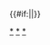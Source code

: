 {{Navbox
|state = {{{state|autocollapse}}}
|name = 丁朝、前黎朝及李朝皇后
|title = [[丁朝]]、[[前黎朝]]及[[李朝 (越南)|李朝]][[越南皇后及妃嬪列表#吳朝|皇后]]（附追封及尊封皇后、皇太后）
| style = width:650px; background:#004D99
| group1 = 丁朝皇后
| list1 = 
 {{Navbox|child
 |evenodd = swap
 | group1 = [[丁部領|先皇]]
 | list1 = [[黃皇后 (丁部領)|皇后黃氏]] - [[貞淑皇后 (丁部領)|貞淑皇后丁氏]] - [[楊雲娥|皇后楊雲娥]] - {{link-vi|阮氏𡣻|Nguyễn Thị Sen|皇后阮氏蓮}} - [[楊月娘|皇后楊月娘]]
}}
| group2 = 前黎朝皇后
| list2 = 
 {{Navbox|child
 |evenodd = swap
 | group1 = [[黎桓|大行]]
 | list1 = [[楊雲娥|大勝明皇后楊雲娥]] - [[奉乾至理皇后]] - [[順聖明道皇后]] - [[鄭國皇后]] - [[范皇后 (黎桓)|皇后-{范}-氏]]
 | group2 = [[黎龍鋌|臥朝]]
 | list2 = [[感聖皇后]] - 某皇后 - 某皇后 - 某皇后
}}
| group3 = 李朝皇后
| list3 = 
 {{Navbox|child
 |evenodd = swap
 | group1 = [[李太祖|太祖]]
 | list1 = [[黎氏佛銀|靈顯太后黎氏]] - [[立教皇后]] - [[佐國皇后]] - [[立元皇后]] - 某皇后 - 某皇后
 | group2 = [[李太宗|太宗]]
 | list2 = [[金天皇后|金天皇后枚氏]] - [[王皇后 (李佛瑪)|皇后王氏]] - [[丁皇后 (李佛瑪)|皇后丁氏]] - [[天感皇后]] - 某皇后 - 某皇后 - 某皇后 - 某皇后
 | group3 = [[李聖宗|聖宗]]
 | list3 = [[上陽皇后|上陽皇后楊氏]]
 | group4 = [[李仁宗|仁宗]]
 | list4 = [[蘭英皇后]] - [[欽天皇后]] - [[震寶皇后]]
 | group5 = [[李神宗|神宗]]
 | list5 = [[儷天皇后|儷天皇后李氏]] - 某皇后 - 某皇后
 | group6 = [[李英宗|英宗]]
 | list6 = [[昭靈皇后 (李天祚)|昭靈皇后武氏]]
 | group7 = [[李高宗|高宗]]
 | list7 = [[安全皇后|安全皇后譚氏]]
 | group8 = [[李惠宗|惠宗]]
 | list8 = [[靈慈國母|順貞皇后陳氏]]
}}
| group4 = 追封及尊封皇后、皇太后
| list4 = 
 {{Navbox|child
 |evenodd = swap
 | group2 = [[黎覔|黎長興王]]
 | list2 = [[鄧太后 (黎覔)|太后鄧氏]]
 | group3 = [[黎桓|黎大行]]
 | list3 = [[興國廣聖太后]]
 | group4 = [[顯慶王]]
 | list4 = [[明德太后 (李顯慶王)|明德太后-{范}-氏]]
 | group5 = [[李聖宗|聖宗]]
 | list5 = [[倚蘭夫人|靈仁皇太后黎氏]]
 | group6 = [[李仁宗|仁宗]]
 | list6 = [[聖極皇后]] - [[昭聖皇后 (李仁宗)|昭聖皇后]]
 | group7 = [[崇賢侯|恭皇]]
 | list7 = [[杜太后 (崇賢侯)|昭孝皇后杜氏]] - [[宸英太后|宸英太后某氏]]
 | group8 = [[李神宗|神宗]]
 | list8 = [[靈照太后|靈照太后黎氏]]
 | group9 = [[李英宗|英宗]]
 | list9 = [[杜瑞珠|靈道皇后杜瑞珠]]
 }}
|below = 注：<sup>#</sup>者为生前被废或身后被剥夺皇后资格。<sup>~</sup>者为被废后重新得到承认。
|}}<includeonly>{{#if:{{{1|}}}||}}</includeonly><noinclude>
[[Category:越南皇后列表模板|{{PAGENAME}}]]
[[Category:丁朝皇后|*]]
[[Category:前黎朝皇后|*]]
[[Category:越南李朝皇后|*]]
</noinclude>
